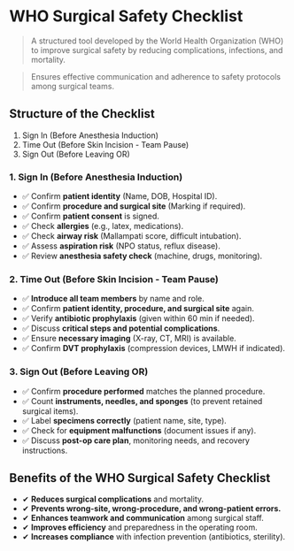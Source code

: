 # WHO Surgical Safety Checklist

> A structured tool developed by the World Health Organization (WHO) to improve surgical safety by reducing complications, infections, and mortality.

> Ensures effective communication and adherence to safety protocols among surgical teams.

## Structure of the Checklist

1. Sign In (Before Anesthesia Induction)
1. Time Out (Before Skin Incision - Team Pause)
1. Sign Out (Before Leaving OR)

### 1. Sign In (Before Anesthesia Induction)

- ✅ Confirm **patient identity** (Name, DOB, Hospital ID).
- ✅ Confirm **procedure and surgical site** (Marking if required).
- ✅ Confirm **patient consent** is signed.
- ✅ Check **allergies** (e.g., latex, medications).
- ✅ Check **airway risk** (Mallampati score, difficult intubation).
- ✅ Assess **aspiration risk** (NPO status, reflux disease).
- ✅ Review **anesthesia safety check** (machine, drugs, monitoring).

### 2. Time Out (Before Skin Incision - Team Pause)

- ✅ **Introduce all team members** by name and role.
- ✅ Confirm **patient identity, procedure, and surgical site** again.
- ✅ Verify **antibiotic prophylaxis** (given within 60 min if needed).
- ✅ Discuss **critical steps and potential complications**.
- ✅ Ensure **necessary imaging** (X-ray, CT, MRI) is available.
- ✅ Confirm **DVT prophylaxis** (compression devices, LMWH if indicated).

### 3. Sign Out (Before Leaving OR)

- ✅ Confirm **procedure performed** matches the planned procedure.
- ✅ Count **instruments, needles, and sponges** (to prevent retained surgical items).
- ✅ Label **specimens correctly** (patient name, site, type).
- ✅ Check for **equipment malfunctions** (document issues if any).
- ✅ Discuss **post-op care plan**, monitoring needs, and recovery instructions.

## Benefits of the WHO Surgical Safety Checklist

- ✔ **Reduces surgical complications** and mortality.
- ✔ **Prevents wrong-site, wrong-procedure, and wrong-patient errors.**
- ✔ **Enhances teamwork and communication** among surgical staff.
- ✔ **Improves efficiency** and preparedness in the operating room.
- ✔ **Increases compliance** with infection prevention (antibiotics, sterility).
